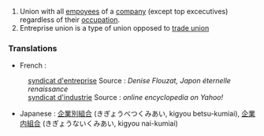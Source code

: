 #Union with all [[empoyees]] of a [[company]] (except top excecutives) regardless of their [[occupation]].
#Entreprise union is a type of union opposed to [[trade union]]

===Translations===

* French : 
:[[syndicat d'entreprise]] Source : ''Denise Flouzat, Japon éternelle renaissance''
:[[syndicat d'industrie]] Source : ''online encyclopedia on Yahoo!''
* Japanese : [[企業別組合]] (きぎょうべつくみあい, kigyou betsu-kumiai), [[企業内組合]] (きぎょうないくみあい, kigyou nai-kumiai)